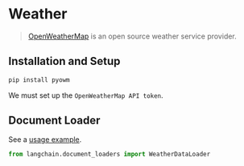 # Weather

>[OpenWeatherMap](https://openweathermap.org/) is an open source weather service provider.



## Installation and Setup

```bash
pip install pyowm
```

We must set up the `OpenWeatherMap API token`.

## Document Loader

See a [usage example](/docs/modules/indexes/document_loaders/examples/weather.ipynb).

```python
from langchain.document_loaders import WeatherDataLoader
```
